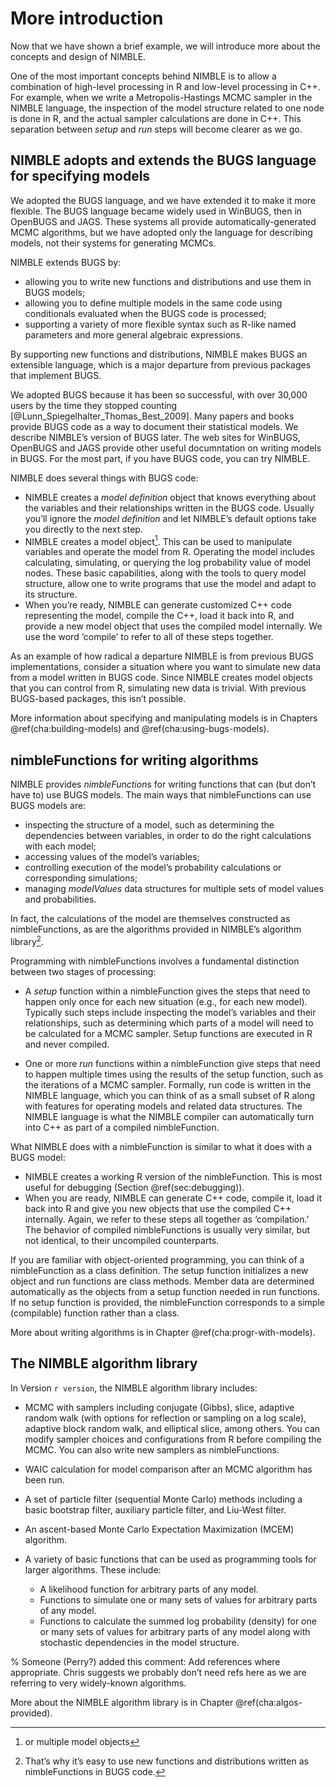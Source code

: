 <!---\n% See http://yihui.name/knitr/demo/child/ for documentation on the parent/child document system of knitr\n-->


# More introduction

Now that we have shown a brief example, we will introduce more about
the concepts and design of NIMBLE.  

One of the most important concepts behind NIMBLE is to allow a
combination of high-level processing in R and low-level processing in
C++.  For example, when we write a Metropolis-Hastings MCMC sampler in
the NIMBLE language, the inspection of the model structure related to
one node is done in R, and the actual sampler calculations are done in
C++.  This separation between *setup* and *run* steps
will become clearer as we go.


## NIMBLE adopts and extends the BUGS language for specifying models

We adopted the BUGS language, and we have extended it to make it more
flexible. The BUGS language became widely used in WinBUGS, then in
OpenBUGS and JAGS.  These systems all provide automatically-generated
MCMC algorithms, but we have adopted only the language for describing
models, not their systems for generating MCMCs.  

NIMBLE extends BUGS by:

  * allowing you to write new functions and
distributions and use them in BUGS models;
  * allowing you to define multiple models in the same code using
  conditionals evaluated when the BUGS code is processed;
  * supporting a variety of more flexible syntax such as R-like
  named parameters and more general algebraic expressions.

By supporting new functions and distributions, NIMBLE makes BUGS an
extensible language, which is a major departure from previous
packages that implement BUGS.  

We adopted BUGS because it has been so successful, with over 30,000
users by the time they stopped counting
[@Lunn_Spiegelhalter_Thomas_Best_2009].  Many papers and books
provide BUGS code as a way to document their statistical models. We
describe NIMBLE's version of BUGS later.  The web sites for WinBUGS,
OpenBUGS and JAGS provide other useful documntation on writing models
in BUGS.  For the most part, if you have BUGS code, you can try
NIMBLE.

NIMBLE does several things with BUGS code:

  * NIMBLE creates a *model definition* object that knows
  everything about the variables and their relationships written in
  the BUGS code.  Usually you'll ignore the *model definition*
  and let NIMBLE's default options take you directly to the next step.
  * NIMBLE creates a model object^[or multiple model
    objects].  This can be used to
  manipulate variables and operate the model from R.  Operating the
  model includes calculating, simulating, or querying the log
  probability value of model nodes. These basic capabilities, along
  with the tools to query model structure, allow one to write
  programs that use the model and adapt to its structure.
  * When you're ready, NIMBLE can generate customized C++ code
  representing the model, compile the C++, load it back into R, and
  provide a new model object that uses the compiled model
  internally.  We use the word 'compile' to refer to all of these
  steps together.


As an example of how radical a departure NIMBLE is from previous BUGS
implementations, consider a situation where you want to simulate new
data from a model written in BUGS code.  Since NIMBLE creates model
objects that you can control from R, simulating new data is trivial.
With previous BUGS-based packages, this isn't possible.

More information about specifying and manipulating models is in
Chapters @ref(cha:building-models) and @ref(cha:using-bugs-models).

## nimbleFunctions for writing algorithms {#sec:nimble-lang-writ}

NIMBLE provides *nimbleFunction*s for writing functions that can
(but don't have to) use BUGS models.  The main ways that nimbleFunctions can use
BUGS models are:


  * inspecting the structure of a model, such as determining the
  dependencies between variables, in order to do the right
  calculations with each model;
  * accessing values of the model's variables;
  * controlling execution of the model's probability calculations
  or corresponding simulations;
  * managing *modelValues* data structures for multiple sets of
  model values and probabilities.


In fact, the calculations of the model are themselves constructed as
nimbleFunctions, as are the algorithms provided in
NIMBLE's algorithm library^[That's why it's easy to use new
  functions and distributions written as nimbleFunctions in BUGS code.].

Programming with nimbleFunctions involves a fundamental distinction
between two stages of processing:


  * A *setup* function within a nimbleFunction gives the steps
  that need to happen only once for each new situation (e.g., for each
  new model).  Typically such steps include inspecting the model's
  variables and their relationships, such as determining which parts
  of a model will need to be calculated for a MCMC sampler. Setup
  functions are executed in R and never compiled.

  * One or more *run* functions within a nimbleFunction give
  steps that need to happen multiple times using the results of the
  setup function, such as the iterations of a MCMC sampler.
  Formally, run code is written in the NIMBLE language, which you
  can think of as a small subset of R along with features for
  operating models and related data structures.  The NIMBLE language
  is what the NIMBLE compiler can automatically turn into C++ as part
  of a compiled nimbleFunction.


What NIMBLE does with a nimbleFunction is similar to what it does
with a BUGS model:

  * NIMBLE creates a working R version of the nimbleFunction.
  This is most useful for debugging (Section @ref(sec:debugging)).
  * When you are ready, NIMBLE can generate C++ code, compile it,
  load it back into R and give you new objects that use the compiled
  C++ internally.  Again, we refer to these steps all together as 'compilation.'  The behavior of compiled nimbleFunctions is
  usually very similar, but not identical, to their uncompiled
  counterparts.


If you are familiar with object-oriented programming, you can think of
a nimbleFunction as a class definition. The setup function
initializes a new object and run functions are class methods.
Member data are determined automatically as the objects from a
setup function needed in run functions.  If no setup
function is provided, the nimbleFunction corresponds to a simple
(compilable) function rather than a class.

More about writing algorithms is in Chapter @ref(cha:progr-with-models).

## The NIMBLE algorithm library {#sec:nimble-algor-libr}

In Version `r version`, the NIMBLE algorithm library includes:


  * MCMC with samplers including conjugate (Gibbs), slice, adaptive
  random walk (with options for reflection or sampling on a log
  scale), adaptive block random walk, and elliptical slice, among others. You can
  modify sampler choices and configurations from R before compiling
  the MCMC.  You can also write new samplers as nimbleFunctions.
  * WAIC calculation for model comparison after an MCMC algorithm has been run.
  * A set of particle filter (sequential Monte Carlo) methods
  including a basic bootstrap filter, auxiliary particle filter, and
  Liu-West filter.
  * An ascent-based Monte Carlo Expectation Maximization (MCEM)
  algorithm.
  * A variety of basic functions that can be used as programming
  tools for larger algorithms.  These include:
  
    * A likelihood function for arbitrary parts of any model.
    * Functions to simulate one or many sets of values for arbitrary
    parts of any model.
    * Functions to calculate the summed log probability (density)
    for one or many sets of values for arbitrary parts of any model
    along with stochastic dependencies in the model structure.
  



% Someone (Perry?) added this comment: Add references where appropriate. Chris suggests we probably don't need refs here as we are referring to very widely-known algorithms.
 
More about the NIMBLE algorithm library is in Chapter @ref(cha:algos-provided).
